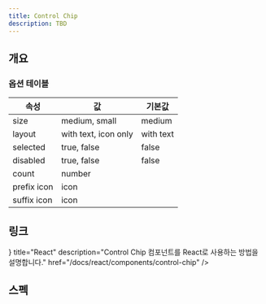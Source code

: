 ```yaml
---
title: Control Chip
description: TBD
---
```


<SanityGuideline title="Control Chip" />

## 개요

### 옵션 테이블

| 속성        | 값                   | 기본값    |
| ----------- | -------------------- | --------- |
| size        | medium, small        | medium    |
| layout      | with text, icon only | with text |
| selected    | true, false          | false     |
| disabled    | true, false          | false     |
| count       | number               |           |
| prefix icon | icon                 |           |
| suffix icon | icon                 |           |

## 링크

<Cards>
  <Card
    icon={<AtomIcon />}
    title="React"
    description="Control Chip 컴포넌트를 React로 사용하는 방법을 설명합니다."
    href="/docs/react/components/control-chip"
  />
</Cards>

## 스펙

<ComponentSpecBlock id="control-chip" />
